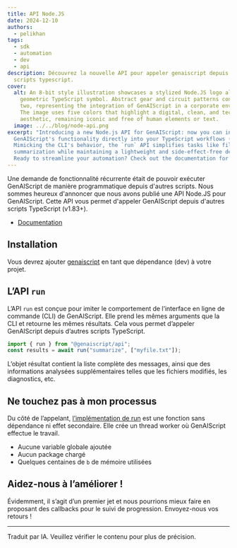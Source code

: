 ```yaml
---
title: API Node.JS
date: 2024-12-10
authors:
  - pelikhan
tags:
  - sdk
  - automation
  - dev
  - api
description: Découvrez la nouvelle API pour appeler genaiscript depuis d'autres
  scripts typescript.
cover:
  alt: An 8-bit style illustration showcases a stylized Node.JS logo alongside a
    geometric TypeScript symbol. Abstract gear and circuit patterns connect the
    two, representing the integration of GenAIScript in a corporate environment.
    The image uses five colors that highlight a digital, clean, and tech-focused
    aesthetic, remaining iconic and free of human elements or text.
  image: ../../blog/node-api.png
excerpt: "Introducing a new Node.js API for GenAIScript: now you can integrate
  GenAIScript's functionality directly into your TypeScript workflows (v1.83+).
  Mimicking the CLI's behavior, the `run` API simplifies tasks like file
  summarization while maintaining a lightweight and side-effect-free design.
  Ready to streamline your automation? Check out the documentation for details."
---
```




<BlogNarration />

Une demande de fonctionnalité récurrente était de pouvoir exécuter GenAIScript de manière programmatique depuis d'autres scripts. Nous sommes heureux d'annoncer que nous avons publié une API Node.JS pour GenAIScript. Cette API vous permet d'appeler GenAIScript depuis d'autres scripts TypeScript (v1.83+).

- [Documentation](https://microsoft.github.io/genaiscript/reference/api/)

## Installation

Vous devrez ajouter [genaiscript](https://www.npmjs.com/package/genaiscript) en tant que dépendance (dev) à votre projet.

<PackageManagers pkg="@genaiscript/api" />

## L’API `run`

L’API `run` est conçue pour imiter le comportement de l’interface en ligne de commande (CLI) de GenAIScript. Elle prend les mêmes arguments que la CLI et retourne les mêmes résultats. Cela vous permet d’appeler GenAIScript depuis d’autres scripts TypeScript.

```js
import { run } from "@genaiscript/api";
const results = await run("summarize", ["myfile.txt"]);
```

L’objet résultat contient la liste complète des messages, ainsi que des informations analysées supplémentaires telles que les fichiers modifiés, les diagnostics, etc.

## Ne touchez pas à mon processus

Du côté de l’appelant, [l’implémentation de run](https://github.com/microsoft/genaiscript/blob/main/packages/cli/src/api.ts) est une fonction sans dépendance ni effet secondaire. Elle crée un thread worker où GenAIScript effectue le travail.

- Aucune variable globale ajoutée
- Aucun package chargé
- Quelques centaines de `b` de mémoire utilisées

## Aidez-nous à l’améliorer !

Évidemment, il s’agit d’un premier jet et nous pourrions mieux faire en proposant des callbacks pour le suivi de progression. Envoyez-nous vos retours !

<hr />

Traduit par IA. Veuillez vérifier le contenu pour plus de précision.
